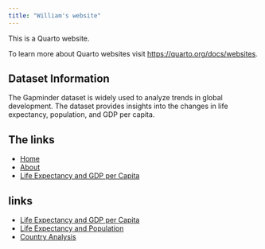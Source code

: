 ```yaml
---
title: "William's website"
---
```


This is a Quarto website.

To learn more about Quarto websites visit <https://quarto.org/docs/websites>.

## Dataset Information
The Gapminder dataset is widely used to analyze trends in global development. The dataset provides insights into the changes in life expectancy, population, and GDP per capita.

## The links
- [Home](index.qmd)
- [About](about.qmd)
- [Life Expectancy and GDP per Capita](life-gdp.qmd)

## links

- [Life Expectancy and GDP per Capita](life-gdp.qmd)
- [Life Expectancy and Population](life-population.qmd)
- [Country Analysis](country.qmd)